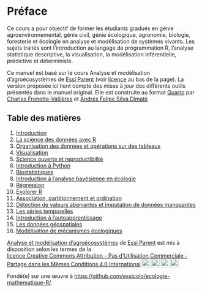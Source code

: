 # Préface {.unnumbered}

Ce cours a pour objectif de former les étudiants gradués en génie agroenvironnemental, génie civil, génie écologique, agronomie, biologie, foresterie et écologie en analyse et modélisation de systèmes vivants. Les sujets traités sont l’introduction au langage de programmation R, l’analyse statistique descriptive, la visualisation, la modélisation inférentielle, prédictive et déterministe.

Ce manuel est basé sur le cours Analyse et modélisation d'agroécosystèmes de <a xmlns:cc="http://creativecommons.org/ns#" href="https://essicolo.github.io/ecologie-mathematique-R/" property="cc:attributionName" rel="cc:attributionURL">Essi Parent</a> (voir [licence](http://creativecommons.org/licenses/by-nc-sa/4.0/?ref=chooser-v1) au bas de la page). La version proposée ici tient compte des mises à jour des différents outils présentés dans le manuel original. Elle est construite au format [Quarto](https://quarto.org/) par <a xmlns:cc="http://creativecommons.org/ns#" href="https://github.com/chavalli" property="cc:attributionName" rel="cc:attributionURL">Charles Frenette-Vallières</a> et <a xmlns:cc="http://creativecommons.org/ns#" href="https://github.com/afsilvad" property="cc:attributionName" rel="cc:attributionURL">Andrés Felipe Silva Dimaté</a>

## Table des matières

1.  [Introduction](01-intro.qmd)
2.  [La science des données avec R](02-R.qmd)
3.  [Organisation des données et opérations sur des tableaux](03-tableaux.qmd)
4.  [Visualisation](04-visualisation.qmd)
5.  [Science ouverte et reproductibilité](05-github.qmd)
6.  [Introduction à Python](06-python.qmd)
7.  [Biostatistiques](07a-biostats.qmd)
8.  [Introduction à l'analyse bayésienne en écologie](07b-bayes.qmd)
9.  [Régression](08-regression.qmd)
10. [Explorer R](09-explorer.qmd)
11. [Association, partitionnement et ordination](10-ordination.qmd)
12. [Détection de valeurs aberrantes et imputation de données manquantes](11-imputation.qmd)
13. [Les séries temporelles](12-series-temporelles.qmd)
14. [Introduction à l'autoapprentissage](13-autoapprentissage.qmd)
15. [Les données géospatiales](14-donnees-spatiales)
16. [Modélisation de mécanismes écologiques](15-modelisation.qmd)

<p xmlns:cc="http://creativecommons.org/ns#" xmlns:dct="http://purl.org/dc/terms/"><a property="dct:title" rel="cc:attributionURL" href="https://essicolo.github.io/ecologie-mathematique-R/">Analyse et modélisation d'agroécosystèmes</a> de <a rel="cc:attributionURL dct:creator" property="cc:attributionName" href="https://github.com/essicolo/ecologie-mathematique-R/">Essi Parent</a> est mis à disposition selon les termes de la <a href="http://creativecommons.org/licenses/by-nc-sa/4.0/?ref=chooser-v1" target="_blank" rel="license noopener noreferrer" style="display:inline-block;">licence Creative Commons Attribution - Pas d’Utilisation Commerciale - Partage dans les Mêmes Conditions 4.0 International<img style="height:22px!important;margin-left:3px;vertical-align:text-bottom;" src="https://mirrors.creativecommons.org/presskit/icons/cc.svg?ref=chooser-v1"><img style="height:22px!important;margin-left:3px;vertical-align:text-bottom;" src="https://mirrors.creativecommons.org/presskit/icons/by.svg?ref=chooser-v1"><img style="height:22px!important;margin-left:3px;vertical-align:text-bottom;" src="https://mirrors.creativecommons.org/presskit/icons/nc.svg?ref=chooser-v1"><img style="height:22px!important;margin-left:3px;vertical-align:text-bottom;" src="https://mirrors.creativecommons.org/presskit/icons/sa.svg?ref=chooser-v1"></a></p> 

Fondé(e) sur une œuvre à [https://github.com/essicolo/ecologie-mathematique-R/](https://github.com/essicolo/ecologie-mathematique-R/).